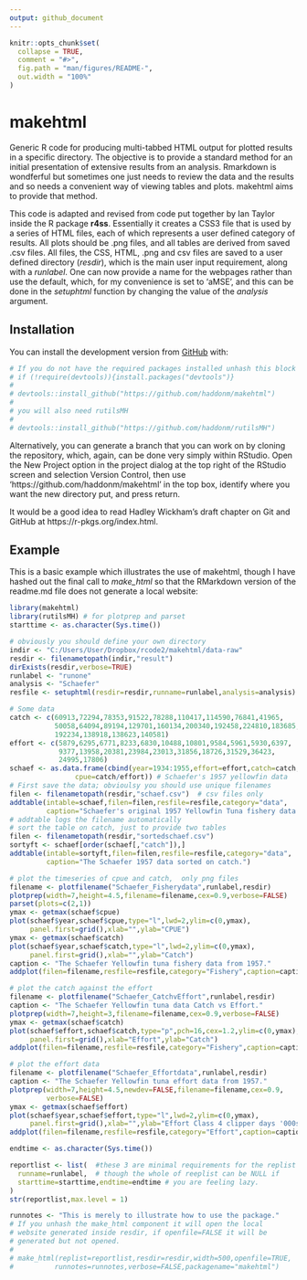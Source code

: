 ```yaml
---
output: github_document
---
```


<!-- README.md is generated from README.Rmd. Please edit that file -->

```r
knitr::opts_chunk$set(
  collapse = TRUE,
  comment = "#>",
  fig.path = "man/figures/README-",
  out.width = "100%"
)
```

# makehtml

<!-- badges: start -->
<!-- badges: end -->

Generic R code for producing multi-tabbed HTML output for plotted results in a specific directory. The objective is to provide a standard method for an initial presentation of extensive results from an analysis. Rmarkdown is wondferful but sometimes one just needs to review the data and the results and so needs a convenient way of viewing tables and plots. makehtml aims to provide that method.

This code is adapted and revised from code put together by Ian Taylor inside the R package __r4ss__. Essentially it creates a CSS3 file that is used by a series of HTML files, each of which represents a user defined category of results. All plots should be .png files, and all tables are derived from saved .csv files. All files, the CSS, HTML, .png and csv files are saved to a user defined directory (_resdir_), which is the main user input requirement, along with a _runlabel_. One can now provide a name for the webpages rather than use the default, which, for my convenience is set to 'aMSE', and this can be done in the _setuphtml_ function by changing the value of the _analysis_ argument.


## Installation

You can install the development version from [GitHub](https://github.com/haddonm/aMSE) with:

```r
# If you do not have the required packages installed unhash this block and run it
# if (!require(devtools)){install.packages("devtools")} 
# 
# devtools::install_github("https://github.com/haddonm/makehtml")
# 
# you will also need rutilsMH
# 
# devtools::install_github("https://github.com/haddonm/rutilsMH")

```

Alternatively, you can generate a branch that you can work on by cloning the repository, which, again, can be done very simply within RStudio. Open the New Project option in the project dialog at the top right of the RStudio screen and selection Version Control, then use 'https://github.com/haddonm/makehtml' in the top box, identify where you want the new directory put, and press return.

It would be a good idea to read Hadley Wickham's draft chapter on Git and GitHub at https://r-pkgs.org/index.html.


## Example

This is a basic example which illustrates the use of makehtml, though I have hashed out the final call to _make_html_ so that the RMarkdown version of the readme.md file does not generate a local website:

```r
library(makehtml)
library(rutilsMH) # for plotprep and parset
starttime <- as.character(Sys.time())

# obviously you should define your own directory
indir <- "C:/Users/User/Dropbox/rcode2/makehtml/data-raw" 
resdir <- filenametopath(indir,"result")
dirExists(resdir,verbose=TRUE)
runlabel <- "runone"
analysis <- "Schaefer"
resfile <- setuphtml(resdir=resdir,runname=runlabel,analysis=analysis)

# Some data
catch <- c(60913,72294,78353,91522,78288,110417,114590,76841,41965,
           50058,64094,89194,129701,160134,200340,192458,224810,183685,
           192234,138918,138623,140581)
effort <- c(5879,6295,6771,8233,6830,10488,10801,9584,5961,5930,6397,
            9377,13958,20381,23984,23013,31856,18726,31529,36423,
            24995,17806)
schaef <- as.data.frame(cbind(year=1934:1955,effort=effort,catch=catch,
                cpue=catch/effort)) # Schaefer's 1957 yellowfin data
# First save the data; obvioulsy you should use unique filenames
filen <- filenametopath(resdir,"schaef.csv")  # csv files only
addtable(intable=schaef,filen=filen,resfile=resfile,category="data",
         caption="Schaefer's original 1957 Yellowfin Tuna fishery data.")
# addtable logs the filename automatically
# sort the table on catch, just to provide two tables
filen <- filenametopath(resdir,"sortedschaef.csv")
sortyft <- schaef[order(schaef[,"catch"]),]
addtable(intable=sortyft,filen=filen,resfile=resfile,category="data",
         caption="The Schaefer 1957 data sorted on catch.")

# plot the timeseries of cpue and catch,  only png files
filename <- plotfilename("Schaefer_Fisherydata",runlabel,resdir)
plotprep(width=7,height=4.5,filename=filename,cex=0.9,verbose=FALSE)
parset(plots=c(2,1))
ymax <- getmax(schaef$cpue)
plot(schaef$year,schaef$cpue,type="l",lwd=2,ylim=c(0,ymax),
     panel.first=grid(),xlab="",ylab="CPUE")
ymax <- getmax(schaef$catch)
plot(schaef$year,schaef$catch,type="l",lwd=2,ylim=c(0,ymax),
     panel.first=grid(),xlab="",ylab="Catch")
caption <- "The Schaefer Yellowfin tuna fishery data from 1957."
addplot(filen=filename,resfile=resfile,category="Fishery",caption=caption)  

# plot the catch against the effort
filename <- plotfilename("Schaefer_CatchvEffort",runlabel,resdir)
caption <- "The Schaefer Yellowfin tuna data Catch vs Effort."
plotprep(width=7,height=3,filename=filename,cex=0.9,verbose=FALSE)
ymax <- getmax(schaef$catch)
plot(schaef$effort,schaef$catch,type="p",pch=16,cex=1.2,ylim=c(0,ymax),
     panel.first=grid(),xlab="Effort",ylab="Catch")
addplot(filen=filename,resfile=resfile,category="Fishery",caption=caption)  

# plot the effort data
filename <- plotfilename("Schaefer_Effortdata",runlabel,resdir)
caption <- "The Schaefer Yellowfin tuna effort data from 1957."
plotprep(width=7,height=4.5,newdev=FALSE,filename=filename,cex=0.9,
         verbose=FALSE)
ymax <- getmax(schaef$effort)
plot(schaef$year,schaef$effort,type="l",lwd=2,ylim=c(0,ymax),
     panel.first=grid(),xlab="",ylab="Effort Class 4 clipper days '000s")
addplot(filen=filename,resfile=resfile,category="Effort",caption=caption)  

endtime <- as.character(Sys.time())

reportlist <- list(  #these 3 are minimal requirements for the replist
  runname=runlabel,  # though the whole of reeplist can be NULL if 
  starttime=starttime,endtime=endtime # you are feeling lazy.
)
str(reportlist,max.level = 1)

runnotes <- "This is merely to illustrate how to use the package."
# If you unhash the make_html component it will open the local 
# website generated inside resdir, if openfile=FALSE it will be 
# generated but not opened.
#
# make_html(replist=reportlist,resdir=resdir,width=500,openfile=TRUE,
#          runnotes=runnotes,verbose=FALSE,packagename="makehtml")

```


